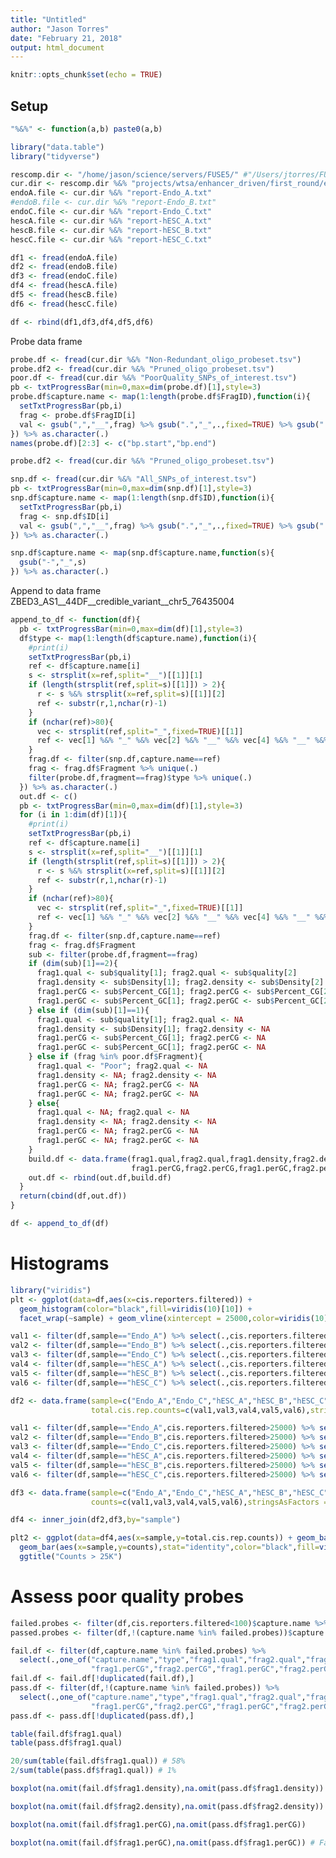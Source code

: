 ```yaml
---
title: "Untitled"
author: "Jason Torres"
date: "February 21, 2018"
output: html_document
---
```


```r
knitr::opts_chunk$set(echo = TRUE)
```

## Setup 


```r

"%&%" <- function(a,b) paste0(a,b)

library("data.table")
library("tidyverse")

rescomp.dir <- "/home/jason/science/servers/FUSE5/" #"/Users/jtorres/FUSE5/"
cur.dir <- rescomp.dir %&% "projects/wtsa/enhancer_driven/first_round/evaluate_pipeline_output/"
endoA.file <- cur.dir %&% "report-Endo_A.txt"
#endoB.file <- cur.dir %&% "report-Endo_B.txt"
endoC.file <- cur.dir %&% "report-Endo_C.txt"
hescA.file <- cur.dir %&% "report-hESC_A.txt"
hescB.file <- cur.dir %&% "report-hESC_B.txt"
hescC.file <- cur.dir %&% "report-hESC_C.txt"

df1 <- fread(endoA.file)
df2 <- fread(endoB.file)
df3 <- fread(endoC.file)
df4 <- fread(hescA.file)
df5 <- fread(hescB.file)
df6 <- fread(hescC.file)

df <- rbind(df1,df3,df4,df5,df6)


```


Probe data frame


```r

probe.df <- fread(cur.dir %&% "Non-Redundant_oligo_probeset.tsv")
probe.df2 <- fread(cur.dir %&% "Pruned_oligo_probeset.tsv")
poor.df <- fread(cur.dir %&% "PoorQuality_SNPs_of_interest.tsv")
pb <- txtProgressBar(min=0,max=dim(probe.df)[1],style=3)
probe.df$capture.name <- map(1:length(probe.df$FragID),function(i){
  setTxtProgressBar(pb,i)
  frag <- probe.df$FragID[i]
  val <- gsub(",","__",frag) %>% gsub(".","_",.,fixed=TRUE) %>% gsub(":","_",.,fixed=TRUE)
}) %>% as.character(.)
names(probe.df)[2:3] <- c("bp.start","bp.end")

probe.df2 <- fread(cur.dir %&% "Pruned_oligo_probeset.tsv")

snp.df <- fread(cur.dir %&% "All_SNPs_of_interest.tsv")
pb <- txtProgressBar(min=0,max=dim(snp.df)[1],style=3)
snp.df$capture.name <- map(1:length(snp.df$ID),function(i){
  setTxtProgressBar(pb,i)
  frag <- snp.df$ID[i]
  val <- gsub(",","__",frag) %>% gsub(".","_",.,fixed=TRUE) %>% gsub(":","_",.,fixed=TRUE)
}) %>% as.character(.)

snp.df$capture.name <- map(snp.df$capture.name,function(s){
  gsub("-","_",s)
}) %>% as.character(.)

```


Append to data frame 
ZBED3_AS1__44DF__credible_variant__chr5_76435004

```r

append_to_df <- function(df){
  pb <- txtProgressBar(min=0,max=dim(df)[1],style=3)
  df$type <- map(1:length(df$capture.name),function(i){
    #print(i)
    setTxtProgressBar(pb,i)
    ref <- df$capture.name[i]
    s <- strsplit(x=ref,split="__")[[1]][1]
    if (length(strsplit(ref,split=s)[[1]]) > 2){
      r <- s %&% strsplit(x=ref,split=s)[[1]][2]
      ref <- substr(r,1,nchar(r)-1)
    }
    if (nchar(ref)>80){
      vec <- strsplit(ref,split="_",fixed=TRUE)[[1]]
      ref <- vec[1] %&% "_" %&% vec[2] %&% "__" %&% vec[4] %&% "__" %&% vec[6] %&% "__" %&% vec[8] %&% "_"%&% vec[9]
    }
    frag.df <- filter(snp.df,capture.name==ref)
    frag <- frag.df$Fragment %>% unique(.)
    filter(probe.df,fragment==frag)$type %>% unique(.)
  }) %>% as.character(.)
  out.df <- c()
  pb <- txtProgressBar(min=0,max=dim(df)[1],style=3)
  for (i in 1:dim(df)[1]){
    #print(i)
    setTxtProgressBar(pb,i)
    ref <- df$capture.name[i]
    s <- strsplit(x=ref,split="__")[[1]][1]
    if (length(strsplit(ref,split=s)[[1]]) > 2){
      r <- s %&% strsplit(x=ref,split=s)[[1]][2]
      ref <- substr(r,1,nchar(r)-1)
    }  
    if (nchar(ref)>80){
      vec <- strsplit(ref,split="_",fixed=TRUE)[[1]]
      ref <- vec[1] %&% "_" %&% vec[2] %&% "__" %&% vec[4] %&% "__" %&% vec[6] %&% "__" %&% vec[8] %&% "_"%&% vec[9]
    }
    frag.df <- filter(snp.df,capture.name==ref)
    frag <- frag.df$Fragment    
    sub <- filter(probe.df,fragment==frag)
    if (dim(sub)[1]==2){
      frag1.qual <- sub$quality[1]; frag2.qual <- sub$quality[2] 
      frag1.density <- sub$Density[1]; frag2.density <- sub$Density[2] 
      frag1.perCG <- sub$Percent_CG[1]; frag2.perCG <- sub$Percent_CG[2] 
      frag1.perGC <- sub$Percent_GC[1]; frag2.perGC <- sub$Percent_GC[2] 
    } else if (dim(sub)[1]==1){
      frag1.qual <- sub$quality[1]; frag2.qual <- NA 
      frag1.density <- sub$Density[1]; frag2.density <- NA 
      frag1.perCG <- sub$Percent_CG[1]; frag2.perCG <- NA 
      frag1.perGC <- sub$Percent_GC[1]; frag2.perGC <- NA       
    } else if (frag %in% poor.df$Fragment){
      frag1.qual <- "Poor"; frag2.qual <- NA 
      frag1.density <- NA; frag2.density <- NA 
      frag1.perCG <- NA; frag2.perCG <- NA 
      frag1.perGC <- NA; frag2.perGC <- NA       
    } else{
      frag1.qual <- NA; frag2.qual <- NA 
      frag1.density <- NA; frag2.density <- NA 
      frag1.perCG <- NA; frag2.perCG <- NA 
      frag1.perGC <- NA; frag2.perGC <- NA       
    }
    build.df <- data.frame(frag1.qual,frag2.qual,frag1.density,frag2.density,
                           frag1.perCG,frag2.perCG,frag1.perGC,frag2.perGC,stringsAsFactors = FALSE)
    out.df <- rbind(out.df,build.df)
  }
  return(cbind(df,out.df))
}


```


```r

df <- append_to_df(df)

```



# Histograms

```r

library("viridis")
plt <- ggplot(data=df,aes(x=cis.reporters.filtered)) + 
  geom_histogram(color="black",fill=viridis(10)[10]) + 
  facet_wrap(~sample) + geom_vline(xintercept = 25000,color=viridis(10)[1],size=2)

```


```r

val1 <- filter(df,sample=="Endo_A") %>% select(.,cis.reporters.filtered) %>% sum(.)
val2 <- filter(df,sample=="Endo_B") %>% select(.,cis.reporters.filtered) %>% sum(.)
val3 <- filter(df,sample=="Endo_C") %>% select(.,cis.reporters.filtered) %>% sum(.)
val4 <- filter(df,sample=="hESC_A") %>% select(.,cis.reporters.filtered) %>% sum(.)
val5 <- filter(df,sample=="hESC_B") %>% select(.,cis.reporters.filtered) %>% sum(.)
val6 <- filter(df,sample=="hESC_C") %>% select(.,cis.reporters.filtered) %>% sum(.)

df2 <- data.frame(sample=c("Endo_A","Endo_C","hESC_A","hESC_B","hESC_C"),
                  total.cis.rep.counts=c(val1,val3,val4,val5,val6),stringsAsFactors = FALSE)

```


```r

val1 <- filter(df,sample=="Endo_A",cis.reporters.filtered>25000) %>% select(.,cis.reporters.filtered) %>% sum(.)
val2 <- filter(df,sample=="Endo_B",cis.reporters.filtered>25000) %>% select(.,cis.reporters.filtered) %>% sum(.)
val3 <- filter(df,sample=="Endo_C",cis.reporters.filtered>25000) %>% select(.,cis.reporters.filtered) %>% sum(.)
val4 <- filter(df,sample=="hESC_A",cis.reporters.filtered>25000) %>% select(.,cis.reporters.filtered) %>% sum(.)
val5 <- filter(df,sample=="hESC_B",cis.reporters.filtered>25000) %>% select(.,cis.reporters.filtered) %>% sum(.)
val6 <- filter(df,sample=="hESC_C",cis.reporters.filtered>25000) %>% select(.,cis.reporters.filtered) %>% sum(.)

df3 <- data.frame(sample=c("Endo_A","Endo_C","hESC_A","hESC_B","hESC_C"),
                  counts=c(val1,val3,val4,val5,val6),stringsAsFactors = FALSE)

df4 <- inner_join(df2,df3,by="sample")

plt2 <- ggplot(data=df4,aes(x=sample,y=total.cis.rep.counts)) + geom_bar(stat="identity",color="black",fill=viridis(1)) +
  geom_bar(aes(x=sample,y=counts),stat="identity",color="black",fill=viridis(10)[4]) + 
  ggtitle("Counts > 25K")

```



# Assess poor quality probes 


```r

failed.probes <- filter(df,cis.reporters.filtered<100)$capture.name %>% unique(.) # 34 
passed.probes <- filter(df,!(capture.name %in% failed.probes))$capture.name %>% unique(.)

fail.df <- filter(df,capture.name %in% failed.probes) %>% 
  select(.,one_of("capture.name","type","frag1.qual","frag2.qual","frag1.density","frag2.density",
                  "frag1.perCG","frag2.perCG","frag1.perGC","frag2.perGC"))
fail.df <- fail.df[!duplicated(fail.df),]
pass.df <- filter(df,!(capture.name %in% failed.probes)) %>%  
  select(.,one_of("capture.name","type","frag1.qual","frag2.qual","frag1.density","frag2.density",
                  "frag1.perCG","frag2.perCG","frag1.perGC","frag2.perGC"))
pass.df <- pass.df[!duplicated(pass.df),]

table(fail.df$frag1.qual)
table(pass.df$frag1.qual)

20/sum(table(fail.df$frag1.qual)) # 58% 
2/sum(table(pass.df$frag1.qual)) # 1% 

```



```r

boxplot(na.omit(fail.df$frag1.density),na.omit(pass.df$frag1.density)) # Failed probes have lower density 

boxplot(na.omit(fail.df$frag2.density),na.omit(pass.df$frag2.density))

boxplot(na.omit(fail.df$frag1.perCG),na.omit(pass.df$frag1.perCG))

boxplot(na.omit(fail.df$frag1.perGC),na.omit(pass.df$frag1.perGC)) # Failed probes have higher GC/CG content 


```



